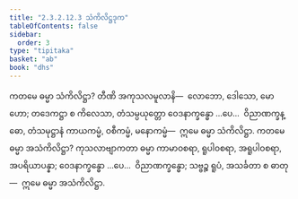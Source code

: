 ```yaml
---
title: "2.3.2.12.3 သံကိလိဋ္ဌဒုက"
tableOfContents: false
sidebar:
  order: 3
type: "tipitaka"
basket: "ab"
book: "dhs"
---
```



<DynamicBreadcrumb />

<Division number="1249" book="dhs" e="ch" v="29" p="246">

<Paragraph number="1948" book="dhs">
ကတမေ ဓမ္မာ သံကိလိဋ္ဌာ? တီဏိ အကုသလမူလာနိ—  လောဘော, ဒေါသော, မောဟော; တဒေကဋ္ဌာ စ ကိလေသာ, တံသမ္ပယုတ္တော ဝေဒနာက္ခန္ဓော …ပေ…  ဝိညာဏက္ခန္ဓော, တံသမုဋ္ဌာနံ ကာယကမ္မံ, ဝစီကမ္မံ, မနောကမ္မံ—  ဣမေ ဓမ္မာ သံကိလိဋ္ဌာ.
</Paragraph>

</Division>
<Division number="1250" book="dhs" e="ch" v="29" p="246">

<Paragraph number="1949" book="dhs">
ကတမေ ဓမ္မာ အသံကိလိဋ္ဌာ? ကုသလာဗျာကတာ ဓမ္မာ ကာမာဝစရာ, ရူပါဝစရာ, အရူပါဝစရာ, အပရိယာပန္နာ; ဝေဒနာက္ခန္ဓော …ပေ…  ဝိညာဏက္ခန္ဓော; သဗ္ဗဉ္စ ရူပံ, အသင်္ခတာ စ ဓာတု—  ဣမေ ဓမ္မာ အသံကိလိဋ္ဌာ.
</Paragraph>
</Division>